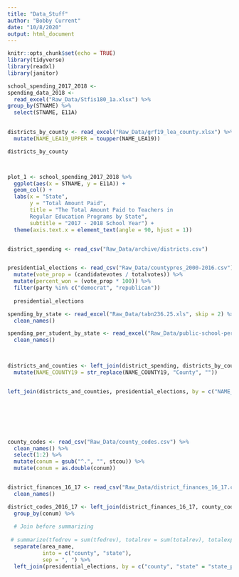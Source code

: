 ```yaml
---
title: "Data_Stuff"
author: "Bobby Current"
date: "10/8/2020"
output: html_document
---
```


```r
knitr::opts_chunk$set(echo = TRUE)
library(tidyverse)
library(readxl)
library(janitor)
```

```r
school_spending_2017_2018 <-
spending_data_2018 <-
  read_excel("Raw_Data/Stfis180_1a.xlsx") %>%
group_by(STNAME) %>%
  select(STNAME, E11A)
  

districts_by_county <- read_excel("Raw_Data/grf19_lea_county.xlsx") %>%
  mutate(NAME_LEA19_UPPER = toupper(NAME_LEA19))

districts_by_county



plot_1 <- school_spending_2017_2018 %>%
  ggplot(aes(x = STNAME, y = E11A)) +
  geom_col() +
  labs(x = "State", 
       y = "Total Amount Paid", 
       title = "The Total Amount Paid to Teachers in 
       Regular Education Programs by State", 
       subtitle = "2017 - 2018 School Year") +
  theme(axis.text.x = element_text(angle = 90, hjust = 1))


district_spending <- read_csv("Raw_Data/archive/districts.csv") 


presidential_elections <- read_csv("Raw_Data/countypres_2000-2016.csv") %>%
  mutate(vote_prop = (candidatevotes / totalvotes)) %>%
  mutate(percent_won = (vote_prop * 100)) %>%
  filter(party %in% c("democrat", "republican"))
  
  presidential_elections

spending_by_state <- read_excel("Raw_Data/tabn236.25.xls", skip = 2) %>%
  clean_names()

spending_per_student_by_state <- read_excel("Raw_Data/public-school-per-pupil-expenditures.xlsx", skip = 3) %>%
  clean_names()

  
```



```r

districts_and_counties <- left_join(district_spending, districts_by_county, by = c("NAME" = "NAME_LEA19_UPPER")) %>%
  mutate(NAME_COUNTY19 = str_replace(NAME_COUNTY19, "County", ""))


left_join(districts_and_counties, presidential_elections, by = c("NAME_COUNTY19" = "county"))








```

```r


county_codes <- read_csv("Raw_Data/county_codes.csv") %>%
  clean_names() %>%
  select(1:2) %>%
  mutate(conum = gsub("^.", "", stcou)) %>%
  mutate(conum = as.double(conum))


district_finances_16_17 <- read_csv("Raw_Data/district_finances_16_17.csv") %>%
  clean_names()

district_codes_2016_17 <- left_join(district_finances_16_17, county_codes, by = "conum") %>%
  group_by(conum) %>%
  
  # Join before summarizing
  
 # summarize(tfedrev = sum(tfedrev), totalrev = sum(totalrev), totalexp = sum(totalexp), area_name) %>%
  separate(area_name, 
           into = c("county", "state"), 
           sep = ", ") %>%
  left_join(presidential_elections, by = c("county", "state" = "state_po"))

```

